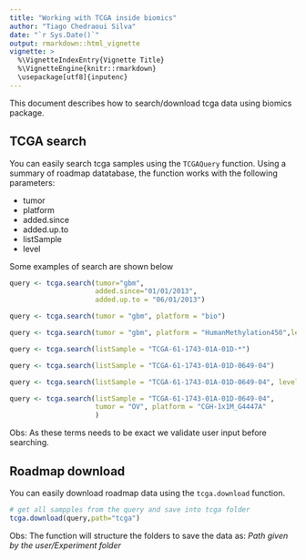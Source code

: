 ```yaml
---
title: "Working with TCGA inside biomics"
author: "Tiago Chedraoui Silva"
date: "`r Sys.Date()`"
output: rmarkdown::html_vignette
vignette: >
  %\VignetteIndexEntry{Vignette Title}
  %\VignetteEngine{knitr::rmarkdown}
  \usepackage[utf8]{inputenc}
---
```


This document describes how to search/download tcga data using biomics package.
  
## TCGA search
 You can easily search tcga samples using the `TCGAQuery` function.
 Using a summary of roadmap datatabase, the function works with the following parameters:

* tumor
* platform
* added.since
* added.up.to
* listSample
* level

Some examples of search are shown below
```r
query <- tcga.search(tumor="gbm",
                     added.since="01/01/2013",
                     added.up.to = "06/01/2013")

query <- tcga.search(tumor = "gbm", platform = "bio")

query <- tcga.search(tumor = "gbm", platform = "HumanMethylation450",level="3")

query <- tcga.search(listSample = "TCGA-61-1743-01A-01D-*")

query <- tcga.search(listSample = "TCGA-61-1743-01A-01D-0649-04")

query <- tcga.search(listSample = "TCGA-61-1743-01A-01D-0649-04", level="3")

query <- tcga.search(listSample = "TCGA-61-1743-01A-01D-0649-04",
                     tumor = "OV", platform = "CGH-1x1M_G4447A"
                     )
```

Obs: As these terms needs to be exact we validate user input before searching.

## Roadmap download
You can easily download roadmap data using the `tcga.download` function.
 
```r
# get all sampples from the query and save into tcga folder
tcga.download(query,path="tcga") 
```

Obs: The function will structure the folders to save the data as:
_Path given by the user/Experiment folder_
